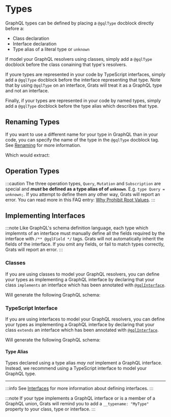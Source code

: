 
# Types

GraphQL types can be defined by placing a `@gqlType` docblock directly before a:

- Class declaration
- Interface declaration
- Type alias of a literal type or `unknown`

If model your GraphQL resolvers using classes, simply add a `@gqlType` docblock
before the class conaining that type's resolvers.

<GratsCode out={TypesClass} mode="ts" />

If youre types are represented in your code by TypeScript interfaces, simply add a
`@gqlType` docblock before the interface representing that type. Note that by
using `@gqlType` on an interface, Grats will treat it as a GraphQL type and not
an interface.

<GratsCode out={TypesInterface} mode="ts" />

Finally, if your types are represented in your code by named types, simply add a
`@gqlType` docblock before the type alias which describes that type.

<GratsCode out={TypesAlias} mode="ts" />

## Renaming Types

If you want to use a different name for your type in GraphQL than in your code, you can specify the name of the type in the `@gqlType` docblock tag. See [Renaming](../03-resolvers/04-renaming.mdx) for more information.

<GratsCode out={TypesRenaming} mode="ts" />

Which would extract:

<GratsCode out={TypesRenaming} mode="gql" />

## Operation Types

:::caution
The three operation types, `Query`, `Mutation` and `Subscription` are special and **_must_ be defined as a type alias of of `unknown`**. E.g. `type Query = unknown;`. If you attempt to define them any other way, Grats will report an error. You can read more in this FAQ entry: [Why Prohibit Root Values](../06-faq/06-why-prohibit-root-values.mdx).
:::


## Implementing Interfaces

:::note
Like GraphQL's schema definition language, each type which implemnts of an interface must manually define all the fields required by the interface with `/** @gqlField */` tags. Grats will not automatically inherit the fields of the interface. If you omit any fields, or fail to match types correctly, Grats will report an error.
:::

### Classes

If you are using classes to model your GraphQL resolvers, you can define your types as implementing a GraphQL interface by declaring that your class `implements` an interface which has been annotated with [`@gqlInterface`](./05-interfaces.mdx).

<GratsCode out={TypesImplementInterface} mode="ts" />

Will generate the following GraphQL schema:

<GratsCode out={TypesImplementInterface} mode="gql" />

### TypeScript Interface

If you are using interfaces to model your GraphQL resolvers, you can define your types as implementing a GraphQL interface by declaring that your class `extends` an interface which has been annotated with [`@gqlInterface`](./05-interfaces.mdx).

<GratsCode out={TypesInterfaceImplementInterface} mode="ts" />

Will generate the following GraphQL schema:

<GratsCode out={TypesInterfaceImplementInterface} mode="gql" />

#### Type Alias

Types declared using a type alias _may not_ implement a GraphQL interface. Instead, we recommend using a TypeScript interface to model your GraphQL type.

---

:::info
See [Interfaces](./05-interfaces.mdx) for more information about defining interfaces.
:::

:::note
If your type implements a GraphQL interface or is a member of a GraphQL
union, Grats will remind you to add a `__typename: "MyType"` property to your
class, type or interface.
:::
